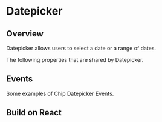 
# Datepicker


## Overview

Datepicker allows users to select a date or a range of dates.

<Canvas of={DatepickerStories.Properties}></Canvas>

<Meta isTemplate />

The following properties that are shared by Datepicker.

<Controls />

## Events

Some examples of Chip Datepicker Events.

<Source of={DatepickerStories.Events} />

## Build on React

<Source of={DatepickerStories.FrameworkReact} />